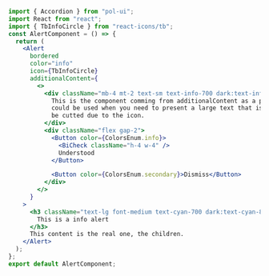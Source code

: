 ```jsx
import { Accordion } from "pol-ui";
import React from "react";
import { TbInfoCircle } from "react-icons/tb";
const AlertComponent = () => {
  return (
    <Alert
      bordered
      color="info"
      icon={TbInfoCircle}
      additionalContent={
        <>
          <div className="mb-4 mt-2 text-sm text-info-700 dark:text-info-800">
            This is the component comming from additionalContent as a prop,
            could be used when you need to present a large text that is better
            be cutted due to the icon.
          </div>
          <div className="flex gap-2">
            <Button color={ColorsEnum.info}>
              <BiCheck className="h-4 w-4" />
              Understood
            </Button>

            <Button color={ColorsEnum.secondary}>Dismiss</Button>
          </div>
        </>
      }
    >
      <h3 className="text-lg font-medium text-cyan-700 dark:text-cyan-800">
        This is a info alert
      </h3>
      This content is the real one, the children.
    </Alert>
  );
};
export default AlertComponent;
```
